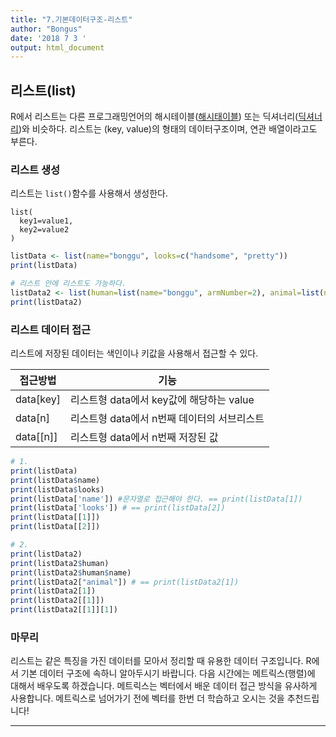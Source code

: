 ```yaml
---
title: "7.기본데이터구조-리스트"
author: "Bongus"
date: '2018 7 3 '
output: html_document
---
```


## 리스트(list)
R에서 리스트는 다른 프로그래밍언어의 해시테이블([해시태이블](https://ko.wikipedia.org/wiki/%ED%95%B4%EC%8B%9C_%ED%85%8C%EC%9D%B4%EB%B8%94)) 또는 딕셔너리([딕셔너리](https://ko.wikipedia.org/wiki/%EB%8D%B0%EC%9D%B4%ED%84%B0_%EC%82%AC%EC%A0%84))와 비슷하다. 리스트는 (key, value)의 형태의 데이터구조이며, 연관 배열이라고도 부른다.

### 리스트 생성
리스트는 `list()`함수를 사용해서 생성한다. 
```
list(
  key1=value1,
  key2=value2
)
```
```R
listData <- list(name="bonggu", looks=c("handsome", "pretty"))
print(listData)

# 리스트 안에 리스트도 가능하다. 
listData2 <- list(human=list(name="bonggu", armNumber=2), animal=list(name="bonggu",armNumber=4))
print(listData2)
```

### 리스트 데이터 접근
리스트에 저장된 데이터는 색인이나 키값을 사용해서 접근할 수 있다.

접근방법 | 기능
-----|---------
data[key] | 리스트형 data에서 key값에 해당하는 value
data[n] | 리스트형 data에서 n번째 데이터의 서브리스트
data[[n]] | 리스트형 data에서 n번째 저장된 값

```R
# 1.
print(listData)
print(listData$name)
print(listData$looks)
print(listData['name']) #문자열로 접근해야 한다. == print(listData[1])
print(listData['looks']) # == print(listData[2])
print(listData[[1]])
print(listData[[2]])

# 2.
print(listData2)
print(listData2$human)
print(listData2$human$name)
print(listData2["animal"]) # == print(listData2[1])
print(listData2[1])
print(listData2[[1]])
print(listData2[[1]][1])
```
  
  
### 마무리
리스트는 같은 특징을 가진 데이터를 모아서 정리할 때 유용한 데이터 구조입니다. R에서 기본 데이터 구조에 속하니 알아두시기 바랍니다. 다음 시간에는 메트릭스(행렬)에 대해서 배우도록 하겠습니다. 메트릭스는 벡터에서 배운 데이터 접근 방식을 유사하게 사용합니다. 메트릭스로 넘어가기 전에 벡터를 한번 더 학습하고 오시는 것을 추천드립니다!
  
  
  
---